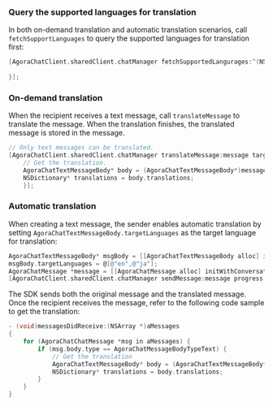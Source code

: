 <PlatformWrapper platform="ios">

### Query the supported languages for translation

In both on-demand translation and automatic translation scenarios, call `fetchSupportLanguages` to query the supported languages for translation first:

```objective-c
[AgoraChatClient.sharedClient.chatManager fetchSupportedLangurages:^(NSArray<AgoraChatLanguage *> * _Nullable languages, AgoraChatError * _Nullable error) {
                    
}];
```

### On-demand translation

When the recipient receives a text message, call `translateMessage` to translate the message. When the translation finishes, the translated message is stored in the message. 

```objective-c
// Only text messages can be translated.
[AgoraChatClient.sharedClient.chatManager translateMessage:message targetLanguages:@[@"en"] completion:^(AgoraChatMessage *message, AgoraChatError *error) {
    // Get the translation.
    AgoraChatTextMessageBody* body = (AgoraChatTextMessageBody*)message.body;
    NSDictionary* translations = body.translations;
    }];
```

### Automatic translation

When creating a text message, the sender enables automatic translation by setting `AgoraChatTextMessageBody.targetLanguages` as the target language for translation:

```objective-c
AgoraChatTextMessageBody* msgBody = [[AgoraChatTextMessageBody alloc] initWithText:@"Hello!!"];
msgBody.targetLanguages = @[@"en",@"ja"];
AgoraChatMessage *message = [[AgoraChatMessage alloc] initWithConversationID:@"to" from:@"from" to:@"to" body:msgBody ext:nil];
[AgoraChatClient.sharedClient.chatManager sendMessage:message progress:nil completion:nil];
```

The SDK sends both the original message and the translated message. Once the recipient receives the message, refer to the following code sample to get the translation:

```objective-c
- (void)messagesDidReceive:(NSArray *)aMessages
{
    for (AgoraChatChatMessage *msg in aMessages) {
        if (msg.body.type == AgoraChatMessageBodyTypeText) {
            // Get the translation
            AgoraChatTextMessageBody* body = (AgoraChatTextMessageBody*)message.body;
            NSDictionary* translations = body.translations;
        }
    }
}
```

</PlatformWrapper>